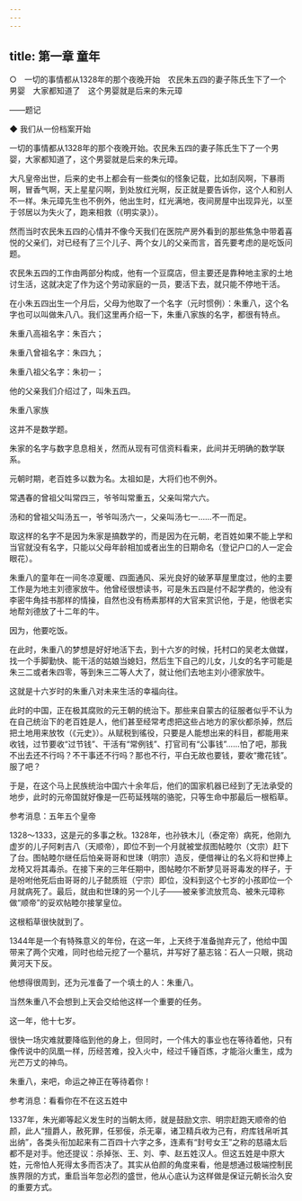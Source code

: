 ```yaml
---
---
---
```

title: 第一章 童年
---

○　一切的事情都从1328年的那个夜晚开始　农民朱五四的妻子陈氏生下了一个男婴　大家都知道了　这个男婴就是后来的朱元璋

——题记





◆ 我们从一份档案开始




一切的事情都从1328年的那个夜晚开始。农民朱五四的妻子陈氏生下了一个男婴，大家都知道了，这个男婴就是后来的朱元璋。



大凡皇帝出世，后来的史书上都会有一些类似的怪象记载，比如刮风啊，下暴雨啊，冒香气啊，天上星星闪啊，到处放红光啊，反正就是要告诉你，这个人和别人不一样。朱元璋先生也不例外，他出生时，红光满地，夜间房屋中出现异光，以至于邻居以为失火了，跑来相救（《明实录》）。





然而当时农民朱五四的心情并不像今天我们在医院产房外看到的那些焦急中带着喜悦的父亲们，对已经有了三个儿子、两个女儿的父亲而言，首先要考虑的是吃饭问题。

农民朱五四的工作由两部分构成，他有一个豆腐店，但主要还是靠种地主家的土地讨生活，这就决定了作为这个劳动家庭的一员，要活下去，就只能不停地干活。

在小朱五四出生一个月后，父母为他取了一个名字（元时惯例）：朱重八，这个名字也可以叫做朱八八。我们这里再介绍一下，朱重八家族的名字，都很有特点。

朱重八高祖名字：朱百六；

朱重八曾祖名字：朱四九；

朱重八祖父名字：朱初一；

他的父亲我们介绍过了，叫朱五四。

朱重八家族



这并不是数学题。

朱家的名字与数字息息相关，然而从现有可信资料看来，此间并无明确的数学联系。

元朝时期，老百姓多以数为名。太祖如是，大将们也不例外。

常遇春的曾祖父叫常四三，爷爷叫常重五，父亲叫常六六。

汤和的曾祖父叫汤五一，爷爷叫汤六一，父亲叫汤七一……不一而足。





取这样的名字不是因为朱家是搞数学的，而是因为在元朝，老百姓如果不能上学和当官就没有名字，只能以父母年龄相加或者出生的日期命名（登记户口的人一定会眼花）。





朱重八的童年在一间冬凉夏暖、四面通风、采光良好的破茅草屋里度过，他的主要工作是为地主刘德家放牛。他曾经很想读书，可是朱五四是付不起学费的，他没有李密牛角挂书那样的情操，自然也没有杨素那样的大官来赏识他，于是，他很老实地帮刘德放了十二年的牛。

因为，他要吃饭。

在此时，朱重八的梦想是好好地活下去，到十六岁的时候，托村口的吴老太做媒，找一个手脚勤快、能干活的姑娘当媳妇，然后生下自己的儿女，儿女的名字可能是朱三二或者朱四零，等到朱三二等人大了，就让他们去地主刘小德家放牛。

这就是十六岁时的朱重八对未来生活的幸福向往。





此时的中国，正在极其腐败的元王朝的统治下。那些来自蒙古的征服者似乎不认为在自己统治下的老百姓是人，他们甚至经常考虑把这些占地方的家伙都杀掉，然后把土地用来放牧（《元史》）。从赋税到徭役，只要是人能想出来的科目，都能用来收钱，过节要收“过节钱”、干活有“常例钱”、打官司有“公事钱”……怕了吧，那我不出去还不行吗？不干事还不行吗？那也不行，平白无故也要钱，要收“撒花钱”。服了吧？

于是，在这个马上民族统治中国六十余年后，他们的国家机器已经到了无法承受的地步，此时的元帝国就好像是一匹苟延残喘的骆驼，只等生命中那最后一根稻草。

参考消息：五年五个皇帝

1328～1333，这是元的多事之秋。1328年，也孙铁木儿（泰定帝）病死，他刚九虚岁的儿子阿剌吉八（天顺帝），即位不到一个月就被堂叔图帖睦尔（文宗）赶下了台。图帖睦尔继任后怕亲哥哥和世㻋（明宗）造反，便借禅让的名义将和世捧上龙椅又将其毒杀。在接下来的三年任期中，图帖睦尔不断梦见哥哥毒发的样子，于是吩咐他死后由哥哥的儿子懿质班（宁宗）即位，没料到这个七岁的小孩即位一个月就病死了。最后，就由和世㻋的另一个儿子——被亲爹流放荒岛、被朱元璋称做“顺帝”的妥欢帖睦尔接掌皇位。



这根稻草很快就到了。

1344年是一个有特殊意义的年份，在这一年，上天终于准备抛弃元了，他给中国带来了两个灾难，同时也给元挖了一个墓坑，并写好了墓志铭：石人一只眼，挑动黄河天下反。

他想得很周到，还为元准备了一个填土的人：朱重八。

当然朱重八不会想到上天会交给他这样一个重要的任务。

这一年，他十七岁。

很快一场灾难就要降临到他的身上，但同时，一个伟大的事业也在等待着他，只有像传说中的凤凰一样，历经苦难，投入火中，经过千锤百炼，才能浴火重生，成为光芒万丈的神鸟。

朱重八，来吧，命运之神正在等待着你！

参考消息：看看你在不在这五姓中

1337年，朱光卿等起义发生时的当朝太师，就是鼓励文宗、明宗赶跑天顺帝的伯颜，此人“擅爵人，赦死罪，任邪佞，杀无辜，诸卫精兵收为己有，府库钱帛听其出纳”，各类头衔加起来有二百四十六字之多，连素有“封号女王”之称的慈禧太后都不是对手。他还提议：杀掉张、王、刘、李、赵五姓汉人。但这五姓是中原大姓，元帝怕人死得太多而否决了。其实从伯颜的角度来看，他是想通过极端控制民族界限的方式，重启当年忽必烈的盛世，他从心底认为这样做是保证元朝长治久安的重要方式。